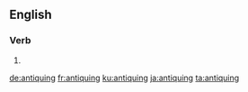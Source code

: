 ==English==

===Verb===
{{head|en|present participle}}

# {{present participle of|antique|lang=en|nocat=1}}

[[de:antiquing]]
[[fr:antiquing]]
[[ku:antiquing]]
[[ja:antiquing]]
[[ta:antiquing]]